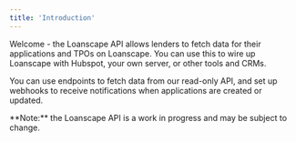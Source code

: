 ```yaml
---
title: 'Introduction'
---
```


Welcome - the Loanscape API allows lenders to fetch data for their applications and TPOs on Loanscape. You can use this to wire up Loanscape with Hubspot, your own server, or other tools and CRMs.

You can use endpoints to fetch data from our read-only API, and set up webhooks to receive notifications when applications are created or updated.

<Tip>
  **Note:** the Loanscape API is a work in progress and may be subject to change.
</Tip>